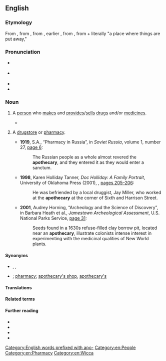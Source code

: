 ==English==
{{was wotd|2010|June|3}}
{{wikipedia|mul=pharmacy}}

===Etymology===
{{PIE root|en|dʰeh₁}}
From {{etyl|fro|en}} {{m|fro|apotecaire}}, from {{etyl|ML.|en}} {{m|la|apothecarius||storekeeper}}, from {{m|la|apotheca||shop, store}}, earlier {{etyl|la|en}} {{m|la|apotheca||repository, storehouse, warehouse}}, from {{etyl|grc|en}} {{m|grc|ἀποθήκη||a repository, storehouse}}, from {{m|grc|ἀπό||away}} + {{m|grc|τίθημι||to put}} literally "a place where things are put away,"

===Pronunciation===
* {{a|UK}} {{IPA|/əˈpɒθəkəɹi/|lang=en}}
* {{a|US}} {{IPA|/əˈpɑθəˌkɛəɹi/|lang=en}}
* {{audio|en-us-apothecary.ogg|Audio (US)|lang=en}}
* {{audio|en-au-apothecary.ogg|Audio (AU)|lang=en}}

===Noun===
{{en-noun|apothecaries}}

# {{lb|en|dated}} A [[person]] who [[make]]s and [[provide]]s/[[sell]]s [[drug]]s and/or [[medicine]]s.
#* {{RQ:Shakespeare Romeo and Juliet|act=V|scene=iii|page=75|column=2|passage=O true '''Appothecarie'''! / Thy drugs are quicke. Thus with a kiſſe I die.}}
# {{lb|en|nonstandard|dated}} A [[drugstore]] or [[pharmacy]].
#* '''1919''', S.A., “Pharmacy in Russia”, in ''Soviet Russia'', volume 1, number 27, [http://books.google.com/books?id=ElVGAAAAMAAJ&pg=RA12-PA6&dq=apothecary page 6]:
#*: The Russian people as a whole almost revered the '''apothecary''', and they entered it as they would enter a sanctum.
#* '''1998''', Karen Holliday Tanner, ''Doc Holliday: A Family Portrait'', University of Oklahoma Press (2001), {{ISBN|978-0-8061-3320-1}}, [http://books.google.com/books?id=O9GXyeUpDaIC&pg=PA205&dq=apothecary pages 205–206]:
#*: He was befriended by a local druggist, Jay Miller, who worked at the '''apothecary''' at the corner of Sixth and Harrison Street.
#* '''2001''', Audrey Horning, “Archeology and the Science of Discovery”, in Barbara Heath et al., ''Jamestown Archeological Assessment'', U.S. National Parks Service, [http://books.google.com/books?id=DLWVFHB4sfsC&pg=PA31&dq=apothecary page 31]:
#*: Seeds found in a 1630s refuse-filled clay borrow pit, located near an '''apothecary''', illustrate colonists{{sic|colonists’}} intense interest in experimenting with the medicinal qualities of New World plants.

====Synonyms====
* {{sense|person who makes and sells drugs}} {{l|en|druggist}}, {{l|en|pharmacist}}, {{l|en|chemist}}
* {{sense|store that sells drugs}} {{l|en|drugstore}}; [[pharmacy]]; [[apothecary's shop]], [[apothecary's]] {{qualifier|UK}}

====Translations====
{{trans-see|pharmacist}}

{{trans-see|pharmacy}}

====Related terms====
{{der3|lang=en|apothecium|theca|thecium}}

====Further reading====
* {{R:Webster 1913}}
* {{R:Century 1911}}
* {{R:OneLook}}
* {{R:Online Etymology Dictionary}}

[[Category:English words prefixed with apo-]]
[[Category:en:People]]
[[Category:en:Pharmacy]]
[[Category:en:Wicca]]